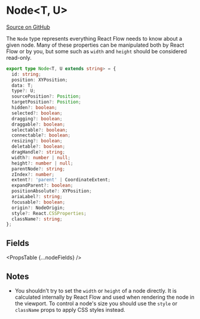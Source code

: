 
# Node&lt;T, U>

[Source on GitHub](https://github.com/wbkd/react-flow/blob/f919cb152dd5a92ec3b4d7e4568ffe099bc2af39/packages/react/src/types/nodes.ts#L4)

The `Node` type represents everything React Flow needs to know about a given node.
Many of these properties can be manipulated both by React Flow or by you, but
some such as `width` and `height` should be considered read-only.

```ts
export type Node<T, U extends string> = {
  id: string;
  position: XYPosition;
  data: T;
  type?: U;
  sourcePosition?: Position;
  targetPosition?: Position;
  hidden?: boolean;
  selected?: boolean;
  dragging?: boolean;
  draggable?: boolean;
  selectable?: boolean;
  connectable?: boolean;
  resizing?: boolean;
  deletable?: boolean;
  dragHandle?: string;
  width?: number | null;
  height?: number | null;
  parentNode?: string;
  zIndex?: number;
  extent?: 'parent' | CoordinateExtent;
  expandParent?: boolean;
  positionAbsolute?: XYPosition;
  ariaLabel?: string;
  focusable?: boolean;
  origin?: NodeOrigin;
  style?: React.CSSProperties;
  className?: string;
};
```

## Fields

<PropsTable {...nodeFields} />

## Notes

- You shouldn't try to set the `width` or `height` of a node directly. It is
  calculated internally by React Flow and used when rendering the node in the
  viewport. To control a node's size you should use the `style` or `className`
  props to apply CSS styles instead.

